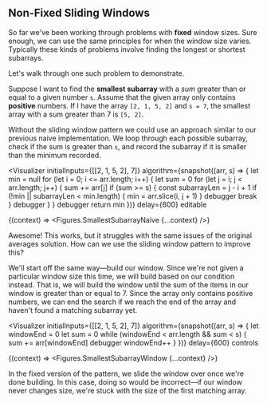 ## Non-Fixed Sliding Windows

So far we've been working through problems with **fixed** window sizes. Sure enough, we can use the same principles for when the window size varies. Typically these kinds of problems involve finding the longest or shortest subarrays.

Let's walk through one such problem to demonstrate.

Suppose I want to find the **smallest subarray** with a _sum_ greater than or equal to a given number `s`. Assume that the given array only contains **positive** numbers. If I have the array `[2, 1, 5, 2]` and `s = 7`, the smallest array with a sum greater than 7 is `[5, 2]`.

Without the sliding window pattern we could use an approach similar to our previous naive implementation. We loop through each possible subarray, check if the sum is greater than `s`, and record the subarray if it is smaller than the minimum recorded.

<Visualizer
  initialInputs={[[2, 1, 5, 2], 7]}
  algorithm={snapshot((arr, s) => {
    let min = null
    for (let i = 0; i <= arr.length; i++) {
      let sum = 0
      for (let j = i; j < arr.length; j++) {
        sum += arr[j]
        if (sum >= s) {
          const subarrayLen = j - i + 1
          if (!min || subarrayLen < min.length) {
            min = arr.slice(i, j + 1)
          }
          debugger
          break
        }
        debugger
      }
    }
    debugger
    return min
  })}
  delay={600}
  editable
>
  {(context) => <Figures.SmallestSubarrayNaive {...context} />}
</Visualizer>

Awesome! This works, but it struggles with the same issues of the original averages solution. How can we use the sliding window pattern to improve this?

We'll start off the same way—build our window. Since we're not given a particular window size this time, we will build based on our condition instead. That is, we will build the window until the sum of the items in our window is greater than or equal to 7. Since the array only contains positive numbers, we can end the search if we reach the end of the array and haven't found a matching subarray yet.

<Visualizer
  initialInputs={[[2, 1, 5, 2], 7]}
  algorithm={snapshot((arr, s) => {
    let windowEnd = 0
    let sum = 0
    while (windowEnd < arr.length && sum < s) {
      sum += arr[windowEnd]
      debugger
      windowEnd++
    }
  })}
  delay={600}
  controls
>
  {(context) => <Figures.SmallestSubarrayWindow {...context} />}
</Visualizer>

In the fixed version of the pattern, we slide the window over once we're done building. In this case, doing so would be incorrect—if our window never changes size, we're stuck with the size of the first matching array.
